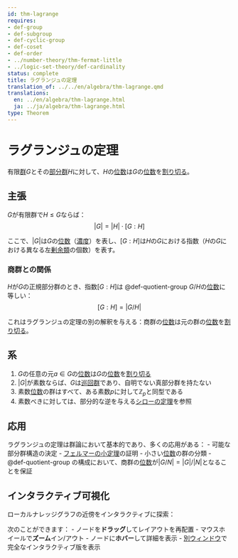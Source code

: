 ```yaml
---
id: thm-lagrange
requires:
- def-group
- def-subgroup
- def-cyclic-group
- def-coset
- def-order
- ../number-theory/thm-fermat-little
- ../logic-set-theory/def-cardinality
status: complete
title: ラグランジュの定理
translation_of: ../../en/algebra/thm-lagrange.qmd
translations:
  en: ../en/algebra/thm-lagrange.html
  ja: ../ja/algebra/thm-lagrange.html
type: Theorem
---
```


# ラグランジュの定理 {#thm-lagrange}

有限[群](def-group.qmd)$G$とその[部分群](def-subgroup.qmd)$H$に対して、$H$の[位数](def-order.qmd)は$G$の[位数](def-order.qmd)を[割り切る](../number-theory/def-divisibility.qmd)。

## 主張

$G$が有限群で$H \leq G$ならば：
$$|G| = |H| \cdot [G:H]$$

ここで、$|G|$は$G$の[位数](def-order.qmd)（[濃度](../logic-set-theory/def-cardinality.qmd)）を表し、$[G:H]$は$H$の$G$における指数（$H$の$G$における異なる左[剰余類](def-coset.qmd)の個数）を表す。

### 商群との関係

$H$が$G$の正規部分群のとき、指数$[G:H]$は @def-quotient-group $G/H$の[位数](def-order.qmd)に等しい：
$$[G:H] = |G/H|$$

これはラグランジュの定理の別の解釈を与える：商群の[位数](def-order.qmd)は元の群の[位数](def-order.qmd)を[割り切る](../number-theory/def-divisibility.qmd)。

## 系

1. $G$の任意の元$a \in G$の[位数](def-order.qmd)は$G$の[位数](def-order.qmd)を[割り切る](../number-theory/def-divisibility.qmd)
2. $|G|$が素数ならば、$G$は[巡回群](def-cyclic-group.qmd)であり、自明でない真部分群を持たない
3. 素数[位数](def-order.qmd)の群はすべて、ある素数$p$に対して$\mathbb{Z}_p$と同型である
4. 素数べきに対しては、部分的な逆を与える[シローの定理](thm-sylow.qmd)を参照

## 応用

ラグランジュの定理は群論において基本的であり、多くの応用がある：
- 可能な部分群構造の決定
- [フェルマーの小定理](../number-theory/thm-fermat-little.qmd)の証明
- 小さい[位数](def-order.qmd)の群の分類
- @def-quotient-group の構成において、商群の[位数](def-order.qmd)が$|G/N| = |G|/|N|$となることを保証

## インタラクティブ可視化

ローカルナレッジグラフの近傍をインタラクティブに探索：

::: {.graph-viz data-id="thm-lagrange" data-width="700" data-height="500"}
:::

次のことができます：
- ノードを**ドラッグ**してレイアウトを再配置
- マウスホイールで**ズーム**イン/アウト
- ノードに**ホバー**して詳細を表示
- [別ウィンドウ](../../output/interactive/ja/thm-lagrange.html){target="_blank"}で完全なインタラクティブ版を表示
